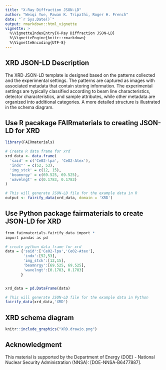 ```yaml
---
title: "X-Ray Diffraction JSON-LD"
author: "Weiqi Yue, Pawan K. Tripathi, Roger H. French"
date: "`r Sys.Date()`"
output: rmarkdown::html_vignette
vignette: >
  %\VignetteIndexEntry{X-Ray Diffraction JSON-LD}
  %\VignetteEngine{knitr::rmarkdown}
  %\VignetteEncoding{UTF-8}
---
```


## XRD JSON-LD Description

The XRD JSON-LD template is designed based on the patterns collected and the experimental settings. The patterns are captured as images with associated metadata that contain storing information. The experimental settings are typically classified according to beam line characteristics, detector characteristics, and sample attributes, while other metadata are organized into additional categories. A more detailed structure is illustrated in the schema diagram.

## Use R pacakage FAIRmaterials to creating JSON-LD for XRD

```r
library(FAIRmaterials)

# Create R data frame for xrd
xrd_data <- data.frame(
  'said' = c('Ce02-lpa', 'CeO2-Atex'),
  'indx"' = c(52, 53),
  'img_stck' = c(12, 15),
  'beamnrgy' = c(69.525, 69.525),
  'wavelngt' = c(0.1783, 0.1783)
)

# This will generate JSON-LD file for the example data in R
output <- fairify_data(xrd_data, domain = 'XRD')
```

## Use Python package fairmaterials to create JSON-LD for XRD

```r
from fairmaterials.fairify_data import *
import pandas as pd

# create python data frame for xrd
data = {'said':['Ce02-lpa','Ce02-Atex'],
        'indx':[52,53],
        'img_stck':[12,15],
        'beamnrgy':[69.525, 69.525],
        'wavelngt':[0.1783, 0.1783]
       }


xrd_data = pd.DataFrame(data)

# This will generate JSON-LD file for the example data in Python
fairify_data(xrd_data,'XRD')

```

## XRD schema diagram

```r
knitr::include_graphics("XRD.drawio.png")
```

## Acknowledgment

This material is supported by the Department of Energy (DOE) - National Nuclear Security Administration (NNSA): [DOE-NNSA-B6477887].
